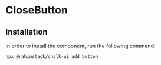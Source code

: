 
<Meta of={Stories} name="Info"/>

# CloseButton

## Installation

In order to install the component, run the following command:

```shell
npx @rahimstack/chalk-ui add button
```

